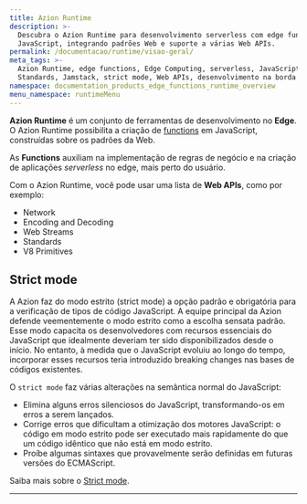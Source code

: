 ```yaml
---
title: Azion Runtime
description: >-
  Descubra o Azion Runtime para desenvolvimento serverless com edge functions em
  JavaScript, integrando padrões Web e suporte a várias Web APIs.
permalink: /documentacao/runtime/visao-geral/
meta_tags: >-
  Azion Runtime, edge functions, Edge Computing, serverless, JavaScript, Web
  Standards, Jamstack, strict mode, Web APIs, desenvolvimento na borda
namespace: documentation_products_edge_functions_runtime_overview
menu_namespace: runtimeMenu
---
```




**Azion Runtime** é um conjunto de ferramentas de desenvolvimento no **Edge**. O Azion Runtime possibilita a criação de [functions](/pt-br/documentacao/produtos/build/applications/functions/) em JavaScript, construídas sobre os padrões da Web.

As **Functions** auxiliam na implementação de regras de negócio e na criação de aplicações *serverless* no edge, mais perto do usuário.

Com o Azion Runtime, você pode usar uma lista de **Web APIs**, como por exemplo:

- Network
- Encoding and Decoding
- Web Streams
- Standards
- V8 Primitives

## Strict mode

A Azion faz do modo estrito (strict mode) a opção padrão e obrigatória para a verificação de tipos de código JavaScript. A equipe principal da Azion defende veementemente o modo estrito como a escolha sensata padrão. Esse modo capacita os desenvolvedores com recursos essenciais do JavaScript que idealmente deveriam ter sido disponibilizados desde o início. No entanto, à medida que o JavaScript evoluiu ao longo do tempo, incorporar esses recursos teria introduzido breaking changes nas bases de códigos existentes.

O `strict mode` faz várias alterações na semântica normal do JavaScript:

- Elimina alguns erros silenciosos do JavaScript, transformando-os em erros a serem lançados.
- Corrige erros que dificultam a otimização dos motores JavaScript: o código em modo estrito pode ser executado mais rapidamente do que um código idêntico que não está em modo estrito.
- Proíbe algumas sintaxes que provavelmente serão definidas em futuras versões do ECMAScript.

Saiba mais sobre o [Strict mode](https://developer.mozilla.org/en-US/docs/Web/JavaScript/Reference/Strict_mode).




---

